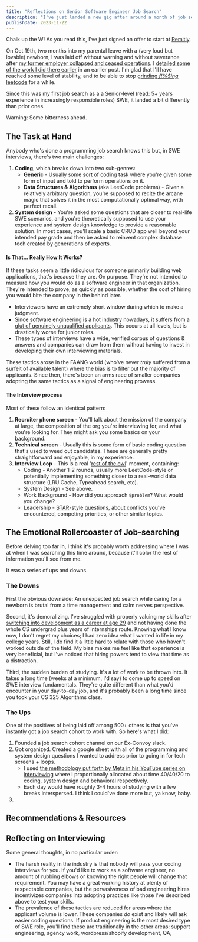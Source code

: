 ```yaml
---
title: "Reflections on Senior Software Engineer Job Search"
description: "I've just landed a new gig after around a month of job searching post-Convoy explosion. Here's what I learned."
publishDate: 2023-11-22
---
```


Chalk up the W! As you read this, I've just signed an offer to start at [Remitly](https://www.remitly.com/us/en).

On Oct 19th, two months into my parental leave with a (very loud but lovable) newborn, I was laid off without warning and without severance after [my former employer collapsed and ceased operations](https://www.geekwire.com/2023/convoy-collapse-read-ceos-memo-detailing-sudden-shutdown-of-seattle-trucking-startup/). I [detailed some of the work I did there earlier](/blog/optimal-deck-chair-rearranging) in an earlier post. I'm glad that I'll have reached some level of stability, and to be able to stop [grinding _f!%$ing_ leetcode](https://leetcode.com/wooly_bully/) for a while.

Since this was my first job search as a a Senior-level (read: 5+ years experience in increasingly responsible roles) SWE, it landed a bit differently than prior ones.

Warning: Some bitterness ahead.

## The Task at Hand

Anybody who's done a programming job search knows this but, in SWE interviews, there's two main challenges:

1. **Coding**, which breaks down into two sub-genres:
    - **Generic** - Usually some sort of coding task where you're given some form of input and told to perform operations on it.
    - **Data Structures & Algorithms** (aka LeetCode problems) - Given a relatively arbitrary question, you're supposed to recite the arcane magic that solves it in the most computationally optimal way, with perfect recall.
2. **System design** - You're asked some questions that are closer to real-life SWE scenarios, and you're theoretically supposed to use your experience and system design knowledge to provide a reasonable solution. In most cases, you'll scale a basic CRUD app well beyond your intended pay grade and then be asked to reinvent complex database tech created by generations of experts.

#### Is That... Really How It Works?

If these tasks seem a little ridiculous for someone primarily building web applications, that's because they are. On purpose. They're not intended to measure how you would do as a software engineer in that organization. They're intended to prove, as quickly as possible, whether the cost of hiring you would bite the company in the behind later.

- Interviewers have an extremely short window during which to make a judgment.
- Since software engineering is a hot industry nowadays, it suffers from a [glut of genuinely unqualified applicants](/blog/career-switch#the-human-aspects). This occurs at all levels, but is drastically worse for junior roles.
- These types of interviews have a wide, verified corpus of questions & answers and companies can draw from them without having to invest in developing their own interviewing materials.

These tactics arose in the FAANG world (who've never _truly_ suffered from a surfeit of available talent) where the bias is to filter out the majority of applicants. Since then, there's been an arms race of smaller companies adopting the same tactics as a signal of engineering prowess.

#### The Interview process

Most of these follow an identical pattern:

1. **Recruiter phone screen** - You'll talk about the mission of the company at large, the composition of the org you're interviewing for, and what you're looking for. They might ask you some basics on your background.
2. **Technical screen** - Usually this is some form of basic coding question that's used to weed out candidates. These are generally pretty straightforward and enjoyable, in my experience.
3. **Interview Loop** - This is a real '[rest of the owl](https://knowyourmeme.com/memes/how-to-draw-an-owl)' moment, containing:
    - Coding - Another 1-2 rounds, usually more LeetCode-style or potentially implementing something closer to a real-world data structure (LRU Cache, Typeahead search, etc).
    - System Design - See above.
    - Work Background - How did you approach `$problem`? What would you change?
    - Leadership - [STAR](https://www.indeed.com/career-advice/interviewing/how-to-use-the-star-interview-response-technique)-style questions, about conflicts you've encountered, competing priorities, or other similar topics.

## The Emotional Rollercoaster of Job-searching

Before delving too far in, I think it's probably worth addressing where I was at when I was searching this time around, because it'll color the rest of information you'll see from me.

It was a series of ups and downs.

### The Downs

First the obvious downside: An unexpected job search while caring for a newborn is brutal from a time management and calm nerves perspective.

Second, it's demoralizing. I've struggled with properly valuing my skills after [switching into development as a career at age 29](/blog/career-switch) and not having done the whole CS undergrad plus years of internships route. Knowing what I know now, I don't regret my choices; I had zero idea what I wanted in life in my college years. Still, I do find it a little hard to relate with those who haven't worked outside of the field. My bias makes me feel like that experience is very beneficial, but I've noticed that hiring powers tend to view that time as a distraction.

Third, the sudden burden of studying. It's a lot of work to be thrown into. It takes a long time (weeks at a minimum, I'd say) to come up to speed on SWE interview fundamentals. They're quite different than what you'd encounter in your day-to-day job, and it's probably been a long time since you took your CS 325 Algorithms class.

### The Ups

One of the positives of being laid off among 500+ others is that you've instantly got a job search cohort to work with. So here's what I did:

1. Founded a job search cohort channel on our Ex-Convoy slack.
2. Got organized. Created a google sheet with all of the programming and system design questions I wanted to address prior to going in for tech screens + loops.
    - I used [the methodology put forth by Meta in his YouTube series on interviewing]() where I proportionally allocated about time 40/40/20 to coding, system design and behavioral respectively.
    - Each day would have roughly 3-4 hours of studying with a few breaks interspersed. I think I could've done more but, ya know, baby.
3. 

## Recommendations & Resources

## Reflecting on Interviewing

Some general thoughts, in no particular order:

- The harsh reality in the industry is that nobody will pass your coding interviews for you. If you'd like to work as a software engineer, no amount of rubbing elbows or knowing the right people will change that requirement. You may have a great working history at plenty of respectable companies, but the pervasiveness of bad engineering hires incentivizes companies into adopting practices like those I've described above to test your skills.
- The prevalence of these tactics are reduced for areas where the applicant volume is lower. These companies _do_ exist and likely will ask easier coding questions. If product engineering is the most desired type of SWE role, you'll find these are traditionally in the other areas: support engineering, agency work, wordpress/shopify development, QA, 
